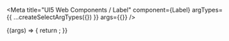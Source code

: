 

<Meta
  title="UI5 Web Components / Label"
  component={Label}
  argTypes={{
    ...createSelectArgTypes({})
  }}
  args={{}}
/>

<DocsHeader />

<Canvas>
  <Story name="Default">
    {(args) => {
      return <Label {...args} />;
    }}
  </Story>
</Canvas>

<ArgsTable story="." />
